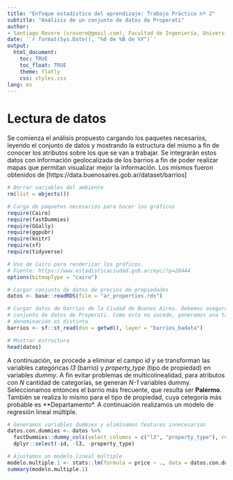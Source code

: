 ```yaml
---
title: "Enfoque estadístico del aprendizaje: Trabajo Práctico nº 2"
subtitle: "Análisis de un conjunto de datos de Properati"
author:
- Santiago Rovere (srovere@gmail.com), Facultad de Ingeniería, Universidad de Buenos Aires
date: '`r format(Sys.Date(), "%d de %B de %Y")`'
output:
  html_document:
    toc: TRUE
    toc_float: TRUE
    theme: flatly
    css: styles.css
lang: es
---
```


# Lectura de datos

Se comienza el análisis propuesto cargando los paquetes necesarios, leyendo el conjunto de datos y mostrando la estructura del mismo a fin de conocer los atributos sobre los que se van a trabajar. Se integrarán estos datos con información geolocalizada de los barrios a fin de poder realizar mapas que permitan visualizar mejor la información. Los mismos fueron obtenidos de [https://data.buenosaires.gob.ar/dataset/barrios]

```r
# Borrar variables del ambiente
rm(list = objects())

# Carga de paquetes necesarios para hacer los gráficos
require(Cairo)
require(fastDummies)
require(GGally)
require(ggpubr)
require(knitr)
require(sf)
require(tidyverse)

# Uso de Cairo para renderizar los gráficos.
# Fuente: https://www.estadisticaciudad.gob.ar/eyc/?p=28444
options(bitmapType = "cairo")

# Cargar conjunto de datos de precios de propiedades
datos <- base::readRDS(file = "ar_properties.rds")

# Cargar datos de barrios de la Ciudad de Buenos Aires. Debemos asegurarnos de que los nombres coincidan con los del
# conjunto de datos de Properati. Como esto no sucede, generamos una tabla de equivalencias con los barrios cuya
# denominación es distinta
barrios <- sf::st_read(dsn = getwd(), layer = "barrios_badata")

# Mostrar estructura
head(datos)
```

A continuación, se procede a eliminar el campo *id* y se transforman las variables categóricas *l3* (barrio) y *property_type* (tipo de propiedad) en variables *dummy*. A fin evitar problemas de multicolinealidad, para atributos con *N* cantidad de categorías, se generan *N-1* variables dummy. Seleccionamos entonces el barrio más frecuente, que resulta ser **Palermo**. También se realiza lo mismo para el tipo de propiedad, cuya cetegoría más probable es **Departamento*. A continuación realizamos un modelo de regresión lineal múltiple.

```r
# Generamos variables dummies y eliminamos features innecesarias
datos.con.dummies <- datos %>%
  fastDummies::dummy_cols(select_columns = c("l3", "property_type"), remove_most_frequent_dummy = TRUE) %>%
  dplyr::select(-id, -l3, -property_type)

# Ajustamos un modelo lineal múltiple
modelo.multiple.1 <- stats::lm(formula = price ~ ., data = datos.con.dummies)
summary(modelo.multiple.1)
```
